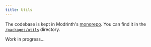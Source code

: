 ```yaml
---
title: Utils
---
```


The codebase is kept in Modrinth's [monorepo](https://github.com/modrinth/code). You can find it in the [`/packages/utils`](https://github.com/modrinth/code/tree/main/packages/utils) directory.

Work in progress...